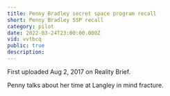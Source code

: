 ```yaml
---
title: Penny Bradley secret space program recall
short: Penny Bradley SSP recall
category: pilot
date: 2022-03-24T23:00:00.000Z
vid: vvtbcq
public: true
description:
---
```

First uploaded Aug 2, 2017 on Reality Brief.

Penny talks about her time at Langley in mind fracture.
